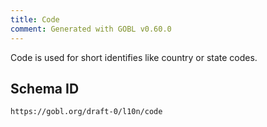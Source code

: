 ```yaml
---
title: Code
comment: Generated with GOBL v0.60.0
---
```


Code is used for short identifies like country or state codes.

## Schema ID

`https://gobl.org/draft-0/l10n/code`

